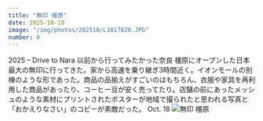 ```yaml
---
title: "無印 橿原"
date: 2025-10-18
image: "/img/photos/202510/L1017820.JPG"
number: 0
---
```




<Sheet bkg="#123123" color="#fff">
  <Title
    level={1}
    color="#fff"
    size="m"
    width="5"
    column="6"
    row="16"
    titleStyle="align-right">MUJI<br />Kashihara</Title>
  <RunningHead>2025 – Drive to Nara</RunningHead>
  <Caption color="#fff">
    以前から行ってみたかった奈良 橿原にオープンした日本最大の無印に行ってきた。家から高速を乗り継ぎ3時間近く。イオンモールの別棟のような形であった。商品の品揃えがすごいのはもちろん、衣服や家具を再利用した商品があったり、コーヒー豆が安く売ってたり。店舗の前にあったメッシュのような素材にプリントされたポスターが地域で撮られたと思われる写真と「おかえりなさい」のコピーが素敵だった。
  </Caption>
  <Nombre position="bottom-right">Oct. 18</Nombre>
  <Image src="/img/photos/202510/L1017820.JPG" alt="無印 橿原" size="full" />
</Sheet>

